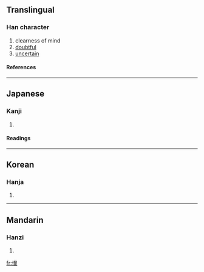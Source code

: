 ==Translingual==
===Han character===
{{Han char|rn=61|rad=心|as=10|sn=13|four=|canj=心日火山 (PAFU)}}
# clearness of mind
# [[doubtful]]
# [[uncertain]]
====References====
{{Han ref|kx=0396.210|dkj=10995|dj=0735.090|hdz=42336.080|uh=6130|ud=24880}}
----
==Japanese==
===Kanji===
{{ja-kanji|grade=|rs=心10}}
# {{defn|Japanese}} 
====Readings====
{{ja-readings|on=[[こう]] (kō), [[おう]] (ō)|kun=[[さとい]] (satoi)}}
----
==Korean==
===Hanja===
{{ko-hanja|hangeul=황|eumhun=|rv=hwang|mr=hwang|y=hwang}}
# {{defn|Korean}}
----
==Mandarin==
===Hanzi===
{{cmn-hanzi|pin=[[huǎng]] (huang3)|wg=huang<sup>3</sup>}}
# {{defn|Mandarin}}

[[fr:愰]]
